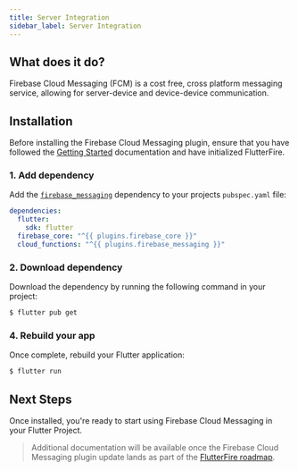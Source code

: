 ```yaml
---
title: Server Integration
sidebar_label: Server Integration
---
```


## What does it do?

Firebase Cloud Messaging (FCM) is a cost free, cross platform messaging service, allowing for server-device and device-device communication.


<YouTube id="sioEY4tWmLI" />

## Installation

Before installing the Firebase Cloud Messaging plugin, ensure that you have followed the [Getting Started](../overview.mdx) documentation
and have initialized FlutterFire.

### 1. Add dependency

Add the [`firebase_messaging`](https://pub.dartlang.org/packages/firebase_messaging) dependency to your projects `pubspec.yaml` file:

```yaml {5} title="pubspec.yaml"
dependencies:
  flutter:
    sdk: flutter
  firebase_core: "^{{ plugins.firebase_core }}"
  cloud_functions: "^{{ plugins.firebase_messaging }}"
```

### 2. Download dependency

Download the dependency by running the following command in your project:

```bash
$ flutter pub get
```


### 4. Rebuild your app

Once complete, rebuild your Flutter application:

```bash
$ flutter run
```

## Next Steps

Once installed, you're ready to start using Firebase Cloud Messaging in your Flutter Project.

> Additional documentation will be available once the Firebase Cloud Messaging plugin update lands as part of the [FlutterFire roadmap](https://github.com/FirebaseExtended/flutterfire/issues/2582).

<!-- View the [Usage documentation](usage.mdx) to get started. -->
